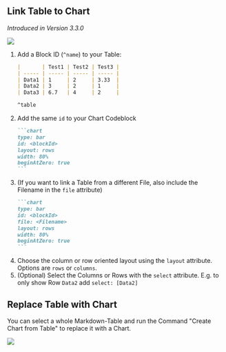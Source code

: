## Link Table to Chart

_Introduced in Version 3.3.0_

![](https://i.imgur.com/cOB2ZyB.gif)

1. Add a Block ID (`^name`) to your Table:
   ```md
   |       | Test1 | Test2 | Test3 |
   | ----- | ----- | ----- | ----- |
   | Data1 | 1     | 2     | 3.33  |
   | Data2 | 3     | 2     | 1     |
   | Data3 | 6.7   | 4     | 2     |

   ^table
   ```
2. Add the same `id` to your Chart Codeblock
   ````md
   ```chart
   type: bar
   id: <blockId>
   layout: rows
   width: 80%
   beginAtZero: true
   ```
   ````
3. (If you want to link a Table from a different File, also include the Filename in the `file` attribute)
   ````md
   ```chart
   type: bar
   id: <blockId>
   file: <Filename>
   layout: rows
   width: 80%
   beginAtZero: true
   ```
   ````
4. Choose the column or row oriented layout using the `layout` attribute. Options are `rows` or `columns`.
5. (Optional) Select the Columns or Rows with the `select` attribute. E.g. to only show Row `Data2` add `select: [Data2]`

## Replace Table with Chart

You can select a whole Markdown-Table and run the Command "Create Chart from Table" to replace it with a Chart.

<img
  src="https://media.discordapp.net/attachments/855181471643861002/897811518022909982/tabletochart.gif"
  referrerpolicy="no-referrer"
/>
